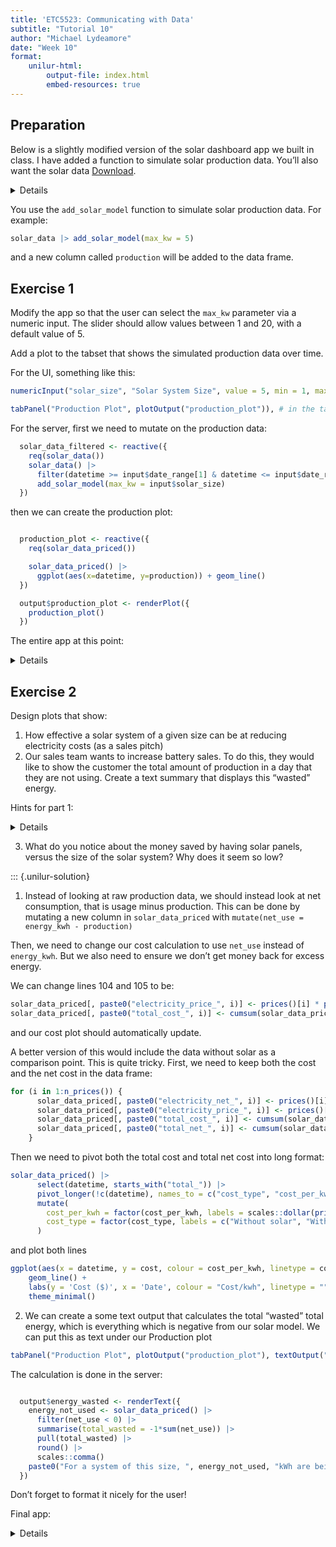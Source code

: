 ```yaml
---
title: 'ETC5523: Communicating with Data'
subtitle: "Tutorial 10"
author: "Michael Lydeamore"
date: "Week 10"
format:
    unilur-html:
        output-file: index.html
        embed-resources: true
---
```


## Preparation

Below is a slightly modified version of the solar dashboard app we built in class. I have added a function to simulate solar production data. You'll also want the solar data [Download](solar_data.csv).

<details>
```r
library(shiny)
library(DT)
library(readr)
library(dplyr)
library(ggplot2)
library(janitor)
library(tidyr)
library(lubridate)

add_solar_model <- function(solar_data, max_kw = 5) {

  hours <- lubridate::hour(solar_data$datetime)

  production <- ifelse(
    hours >= 6 & hours <= 18,
    max_kw * sin(pi * (hours - 6) / 12)^1.5 + rnorm(length(hours), mean = 0, sd = max_kw * 0.02),
    0
  )

  # Ensure no negative values due to noise
  production <- pmax(0, production)

  solar_data |> mutate(production = production)
}

ui <- fluidPage(
  headerPanel("Solar dashboard"),
  sidebarPanel(
    fileInput("solar_file", "Upload solar data CSV", accept = c(".csv")),
    sliderInput("date_range", "Subset dates", min = as.Date('2024-07-15'), max = as.Date('2025-10-05'),
                value = c(as.Date('2024-07-15'), as.Date('2025-10-05'))),
    div(id = "price_inputs",
        numericInput("electricity_price_1", "Price per kwh", value = 0.28, min = 0)
    ),
    div(style = "text-align: right;",
      actionButton("add_price", "Add another price"),
  ),

    radioButtons("plot_geom", "Plot type",
                 choices = c("Line" = "line", "Histogram" = "hist"),
                 selected = "line"),
    conditionalPanel(
      condition = "input.plot_geom == 'hist'",
      sliderInput("bins", "Number of bins", min = 5, max = 60, value = 30),
    ),
    selectInput("aggregation_size", "Aggregation type", choices = c("None", "Daily", "Weekly", "Monthly")),

  ),
  mainPanel(
    tabsetPanel(
      tabPanel("Data Plot", plotOutput("solar_plot"), downloadButton("download_plot", "Download Plot")),
      tabPanel("Cost Plot", plotOutput("cost_plot"), downloadButton("download_cost_plot", "Download Cost Plot")),
      tabPanel("Data", DTOutput("data_table"))
    )
  )
)

server <- function(input, output) {

  n_prices <- reactiveVal(1)
  observeEvent(input$add_price, {
    n <- n_prices() + 1
    n_prices(n)

    insertUI(
      selector = "#price_inputs",
      where = "beforeEnd",
      ui = numericInput(
        paste0("electricity_price_", n),
        paste("Price per kwh"), value = 0.28, min = 0)
    )
  })

  solar_data <- reactive({
    req(input$solar_file)
    read.csv(input$solar_file$datapath) |>
    pivot_longer(
    cols = starts_with("X"),
    names_to = "datetime",
    values_to = "energy_kwh"
  ) |>
  mutate(
    datetime = gsub("X(\\d{2}\\.\\d{2})\\.\\.\\.(\\d{2}\\.\\d{2})", "\\1", datetime),
    energy_kwh = as.numeric(energy_kwh),
    datetime = paste0(DATE, " ", datetime),
    datetime = lubridate::ymd_hm(datetime)
  ) |>
  janitor::clean_names()
  })

  solar_data_filtered <- reactive({
    req(solar_data())
    solar_data() |>
      filter(datetime >= input$date_range[1] & datetime <= input$date_range[2])
  })

  solar_data_aggregated <- reactive({
    req(solar_data_filtered())
    if (input$aggregation_size == "Daily") {
      solar_data_filtered() |>
        group_by(date) |>
        summarise(energy_kwh = sum(energy_kwh, na.rm = TRUE)) |>
        rename(datetime = date) |>
        mutate(datetime = as.Date(datetime)) |>
        ungroup()
    } else if (input$aggregation_size == "Weekly") {
      solar_data_filtered() |>
        mutate(week = lubridate::floor_date(datetime, unit = "week")) |>
        group_by(week) |>
        summarise(energy_kwh = sum(energy_kwh, na.rm = TRUE)) |>
        rename(datetime = week)
    } else if (input$aggregation_size == "Monthly") {
      solar_data_filtered() |>
        mutate(month = lubridate::floor_date(datetime, unit = "month")) |>
        group_by(month) |>
        summarise(energy_kwh = sum(energy_kwh, na.rm = TRUE)) |>
        rename(datetime = month)
    } else {
      solar_data_filtered()
    }
  })

  solar_data_priced <- reactive({
    req(prices())
    solar_data_priced <- solar_data_filtered()
    for (i in 1:n_prices()) {
      solar_data_priced[, paste0("electricity_price_", i)] <- prices()[i] * solar_data_priced$energy_kwh
      solar_data_priced[, paste0("total_cost_", i)] <- cumsum(solar_data_priced[, paste0("electricity_price_", i)])
    }

    solar_data_priced
  })

  solar_plot <- reactive({
    plot <- ggplot(solar_data_aggregated()) +
          labs(y = 'kWh', x = 'Date') +
          theme_minimal()
        if (input$plot_geom == "line") {
          ggplot(solar_data_aggregated()) + geom_line(aes(x=datetime, y=energy_kwh)) +
            labs(y='kWh', x='Date') +
            theme_minimal()
        } else if (input$plot_geom == "hist") {
          ggplot(solar_data_aggregated()) + geom_histogram(bins = input$bins, aes(x = energy_kwh)) +
            labs(y='Count', x='Energy (kWh)') +
            theme_minimal()
    }
  })

  output$solar_plot <- renderPlot({
    solar_plot()
  })


  output$download_plot <- downloadHandler(
    filename = function() { paste("solar_plot", Sys.Date(), ".png", sep = "") },
    content = function(file) {
          ggsave(file, plot = solar_plot(), device = "png", bg = "white", width = 8, height = 6)
    }
  )

  output$download_cost_plot <- downloadHandler(
    filename = function() { paste("cost_plot", Sys.Date(), ".png", sep = "") },
    content = function(file) {
          ggsave(file, plot = cost_plot(), device = "png", bg = "white", width = 8, height = 6)
    }
  )

  output$data_table <- renderDT({
    req(solar_data())
    solar_data_filtered()
  })


  prices <- reactive({
    ids <- paste0("electricity_price_", 1:n_prices())
    values <- sapply(ids, function(id) input[[id]])
    values[!is.na(values)]
  })


  cost_plot <- reactive({
    req(solar_data_priced())
    req(prices())
    solar_data_priced() |>
      select(datetime, starts_with("total_cost_")) |>
      pivot_longer(!c(datetime, starts_with("electricity_price_")), values_to = "total_cost", names_to = "cost_per_kwh") |>
      mutate(
        cost_per_kwh = factor(cost_per_kwh, labels = scales::dollar(prices()))
      ) |>
    ggplot(aes(x = datetime, y = total_cost, colour = cost_per_kwh)) +
      geom_line() +
      labs(y = 'Cost ($)', x = 'Date', colour = "Cost/kwh") +
      theme_minimal()
  })
  output$cost_plot <- renderPlot({
    cost_plot()
  })

}

shinyApp(ui, server)
```
</details>

You use the `add_solar_model` function to simulate solar production data. For example:

```r
solar_data |> add_solar_model(max_kw = 5)
```

and a new column called `production` will be added to the data frame.

## Exercise 1

Modify the app so that the user can select the `max_kw` parameter via a numeric input. The slider should allow values between 1 and 20, with a default value of 5.

Add a plot to the tabset that shows the simulated production data over time.

::: {.unilur-solution}
For the UI, something like this:

```r
numericInput("solar_size", "Solar System Size", value = 5, min = 1, max = 20), #in the sidebarPanel

tabPanel("Production Plot", plotOutput("production_plot")), # in the tabsetPanel
```

For the server, first we need to mutate on the production data:

```r
  solar_data_filtered <- reactive({
    req(solar_data())
    solar_data() |>
      filter(datetime >= input$date_range[1] & datetime <= input$date_range[2]) |>
      add_solar_model(max_kw = input$solar_size)
  })
```

then we can create the production plot:

```r

  production_plot <- reactive({
    req(solar_data_priced())

    solar_data_priced() |>
      ggplot(aes(x=datetime, y=production)) + geom_line()
  })

  output$production_plot <- renderPlot({
    production_plot()
  })
```

The entire app at this point:

<details>

```r
library(shiny)
library(DT)
library(readr)
library(dplyr)
library(ggplot2)
library(janitor)
library(tidyr)
library(lubridate)

add_solar_model <- function(solar_data, max_kw = 5) {

  hours <- lubridate::hour(solar_data$datetime)

  production <- ifelse(
    hours >= 6 & hours <= 18,
    max_kw * sin(pi * (hours - 6) / 12)^1.5 + rnorm(length(hours), mean = 0, sd = max_kw * 0.02),
    0
  )

  # Ensure no negative values due to noise
  production <- pmax(0, production)

  solar_data |> mutate(production = production)
}

ui <- fluidPage(
  headerPanel("Solar dashboard"),
  sidebarPanel(
    fileInput("solar_file", "Upload solar data CSV", accept = c(".csv")),
    sliderInput("date_range", "Subset dates", min = as.Date('2024-07-15'), max = as.Date('2025-10-05'),
                value = c(as.Date('2024-07-15'), as.Date('2025-10-05'))),
    numericInput("solar_size", "Solar System Size", value = 5, min = 1, max = 20),
    div(id = "price_inputs",
        numericInput("electricity_price_1", "Price per kwh", value = 0.28, min = 0)
    ),
    div(style = "text-align: right;",
      actionButton("add_price", "Add another price"),
  ),

    radioButtons("plot_geom", "Plot type",
                 choices = c("Line" = "line", "Histogram" = "hist"),
                 selected = "line"),
    conditionalPanel(
      condition = "input.plot_geom == 'hist'",
      sliderInput("bins", "Number of bins", min = 5, max = 60, value = 30),
    )

  ),
  mainPanel(
    tabsetPanel(
      tabPanel("Data Plot", plotOutput("solar_plot"), downloadButton("download_plot", "Download Plot")),
      tabPanel("Cost Plot", plotOutput("cost_plot"), downloadButton("download_cost_plot", "Download Cost Plot")),
      tabPanel("Production Plot", plotOutput("production_plot")),
      tabPanel("Data", DTOutput("data_table"))
    )
  )
)

server <- function(input, output) {

  n_prices <- reactiveVal(1)
  observeEvent(input$add_price, {
    n <- n_prices() + 1
    n_prices(n)

    insertUI(
      selector = "#price_inputs",
      where = "beforeEnd",
      ui = numericInput(
        paste0("electricity_price_", n),
        paste("Price per kwh"), value = 0.28, min = 0)
    )
  })

  solar_data <- reactive({
    req(input$solar_file)
    read.csv(input$solar_file$datapath) |>
    pivot_longer(
    cols = starts_with("X"),
    names_to = "datetime",
    values_to = "energy_kwh"
  ) |>
  mutate(
    datetime = gsub("X(\\d{2}\\.\\d{2})\\.\\.\\.(\\d{2}\\.\\d{2})", "\\1", datetime),
    energy_kwh = as.numeric(energy_kwh),
    datetime = paste0(DATE, " ", datetime),
    datetime = lubridate::ymd_hm(datetime)
  ) |>
  janitor::clean_names()
  })

  solar_data_filtered <- reactive({
    req(solar_data())
    solar_data() |>
      filter(datetime >= input$date_range[1] & datetime <= input$date_range[2]) |>
      add_solar_model(max_kw = input$solar_size)
  })

  solar_data_priced <- reactive({
    req(prices())
    solar_data_priced <- solar_data_filtered()
    for (i in 1:n_prices()) {
      solar_data_priced[, paste0("electricity_price_", i)] <- prices()[i] * solar_data_priced$energy_kwh
      solar_data_priced[, paste0("total_cost_", i)] <- cumsum(solar_data_priced[, paste0("electricity_price_", i)])
    }

    solar_data_priced
  })

  solar_plot <- reactive({
    plot <- ggplot(solar_data_priced()) +
          labs(y = 'kWh', x = 'Date')
        if (input$plot_geom == "line") {
          ggplot(solar_data_priced()) + geom_line(aes(x=datetime, y=energy_kwh)) +
            labs(y='kWh', x='Date')
        } else if (input$plot_geom == "hist") {
          ggplot(solar_data_priced()) + geom_histogram(bins = input$bins, aes(x = energy_kwh)) +
            labs(y='Count', x='Energy (kWh)')
    }
  })

  output$solar_plot <- renderPlot({
    solar_plot()
  })


  output$download_plot <- downloadHandler(
    filename = function() { paste("solar_plot", Sys.Date(), ".png", sep = "") },
    content = function(file) {
          ggsave(file, plot = solar_plot(), device = "png", bg = "white", width = 8, height = 6)
    }
  )

  output$download_cost_plot <- downloadHandler(
    filename = function() { paste("cost_plot", Sys.Date(), ".png", sep = "") },
    content = function(file) {
          ggsave(file, plot = cost_plot(), device = "png", bg = "white", width = 8, height = 6)
    }
  )

  output$data_table <- renderDT({
    req(solar_data())
    solar_data_filtered()
  })


  prices <- reactive({
    ids <- paste0("electricity_price_", 1:n_prices())
    values <- sapply(ids, function(id) input[[id]])
    values[!is.na(values)]
  })


  cost_plot <- reactive({
    req(solar_data_priced())
    req(prices())
    solar_data_priced() |>
      select(datetime, starts_with("total_cost_")) |>
      pivot_longer(!c(datetime, starts_with("electricity_price_")), values_to = "total_cost", names_to = "cost_per_kwh") |>
      mutate(
        cost_per_kwh = factor(cost_per_kwh, labels = scales::dollar(prices()))
      ) |>
    ggplot(aes(x = datetime, y = total_cost, colour = cost_per_kwh)) +
      geom_line() +
      labs(y = 'Cost ($)', x = 'Date', colour = "Cost/kwh") +
      theme_minimal()
  })
  output$cost_plot <- renderPlot({
    cost_plot()
  })

  production_plot <- reactive({
    req(solar_data_priced())

    solar_data_priced() |>
      ggplot(aes(x=datetime, y=production)) + geom_line()
  })

  output$production_plot <- renderPlot({
    production_plot()
  })

}

shinyApp(ui, server)
```

</details>

:::


## Exercise 2

Design plots that show:

1. How effective a solar system of a given size can be at reducing electricity costs (as a sales pitch)
2. Our sales team wants to increase battery sales. To do this, they would like to show the customer the total amount of production in a day that they are not using. Create a text summary that displays this "wasted" energy.


Hints for part 1:

<details>
Instead of looking at raw production data, we should instead look at net consumption, that is usage minus production. This can be done by mutating a new column in `solar_data_priced` with `mutate(net_use = energy_kwh - production)`

Then, we need to change our cost calculation to use `net_use` instead of `energy_kwh`. But we also need to ensure we don't get money back for excess energy.

Then, look at where you are calculating the cost, and use `pmax` to ensure the value isn't negative.
</details>

3. What do you notice about the money saved by having solar panels, versus the size of the solar system? Why does it seem so low?

::: {.unilur-solution}

1. Instead of looking at raw production data, we should instead look at net consumption, that is usage minus production. This can be done by mutating a new column in `solar_data_priced` with `mutate(net_use = energy_kwh - production)`

Then, we need to change our cost calculation to use `net_use` instead of `energy_kwh`. But we also need to ensure we don't get money back for excess energy.

We can change lines 104 and 105 to be:

```r
solar_data_priced[, paste0("electricity_price_", i)] <- prices()[i] * pmax(solar_data_priced$net_use, 0)
solar_data_priced[, paste0("total_cost_", i)] <- cumsum(solar_data_priced[, paste0("electricity_price_", i)])
```

and our cost plot should automatically update.

A better version of this would include the data without solar as a comparison point. This is quite tricky. First, we need to keep both the cost and the net cost in the data frame:

```r
for (i in 1:n_prices()) {
      solar_data_priced[, paste0("electricity_net_", i)] <- prices()[i] * pmax(solar_data_priced$net_use, 0)
      solar_data_priced[, paste0("electricity_price_", i)] <- prices()[i] * pmax(solar_data_priced$energy_kwh, 0)
      solar_data_priced[, paste0("total_cost_", i)] <- cumsum(solar_data_priced[, paste0("electricity_price_", i)])
      solar_data_priced[, paste0("total_net_", i)] <- cumsum(solar_data_priced[, paste0("electricity_net_", i)])
    }
```

Then we need to pivot both the total cost and total net cost into long format:

```r
solar_data_priced() |>
      select(datetime, starts_with("total_")) |>
      pivot_longer(!c(datetime), names_to = c("cost_type", "cost_per_kwh"), names_pattern = "total_(cost|net)_(\\d+)", values_to = "cost") |>
      mutate(
        cost_per_kwh = factor(cost_per_kwh, labels = scales::dollar(prices())),
        cost_type = factor(cost_type, labels = c("Without solar", "With Solar"))
      )
```

and plot both lines

```r
ggplot(aes(x = datetime, y = cost, colour = cost_per_kwh, linetype = cost_type)) +
    geom_line() +
    labs(y = 'Cost ($)', x = 'Date', colour = "Cost/kwh", linetype = "") +
    theme_minimal()
```

2. We can create a some text output that calculates the total "wasted" total energy, which is everything which is negative from our solar model. We can put this as text under our Production plot

```r
tabPanel("Production Plot", plotOutput("production_plot"), textOutput("energy_wasted")),
```

The calculation is done in the server:

```r

  output$energy_wasted <- renderText({
    energy_not_used <- solar_data_priced() |>
      filter(net_use < 0) |>
      summarise(total_wasted = -1*sum(net_use)) |>
      pull(total_wasted) |>
      round() |>
      scales::comma()
    paste0("For a system of this size, ", energy_not_used, "kWh are being wasted.")
  })
```

Don't forget to format it nicely for the user!

Final app:

<details>

```r
library(shiny)
library(DT)
library(readr)
library(dplyr)
library(ggplot2)
library(janitor)
library(tidyr)
library(lubridate)

add_solar_model <- function(solar_data, max_kw = 5) {

  hours <- lubridate::hour(solar_data$datetime)

  production <- ifelse(
    hours >= 8 & hours <= 18,
    max_kw/2 * sin(pi * (hours - 6) / 12)^1.5 + rnorm(length(hours), mean = 0, sd = max_kw * 0.02),
    0
  )

  # Ensure no negative values due to noise
  production <- pmax(0, production)

  solar_data |> mutate(production = production)
}

ui <- fluidPage(
  headerPanel("Solar dashboard"),
  sidebarPanel(
    fileInput("solar_file", "Upload solar data CSV", accept = c(".csv")),
    sliderInput("date_range", "Subset dates", min = as.Date('2024-07-15'), max = as.Date('2025-10-05'),
                value = c(as.Date('2024-07-15'), as.Date('2025-10-05'))),
    numericInput("solar_size", "Solar System Size", value = 5, min = 1, max = 20),
    div(id = "price_inputs",
        numericInput("electricity_price_1", "Price per kwh", value = 0.28, min = 0)
    ),
    div(style = "text-align: right;",
      actionButton("add_price", "Add another price"),
  ),

    radioButtons("plot_geom", "Plot type",
                 choices = c("Line" = "line", "Histogram" = "hist"),
                 selected = "line"),
    conditionalPanel(
      condition = "input.plot_geom == 'hist'",
      sliderInput("bins", "Number of bins", min = 5, max = 60, value = 30),
    )

  ),
  mainPanel(
    tabsetPanel(
      tabPanel("Data Plot", plotOutput("solar_plot"), downloadButton("download_plot", "Download Plot")),
      tabPanel("Cost Plot", plotOutput("cost_plot"), downloadButton("download_cost_plot", "Download Cost Plot")),
      tabPanel("Production Plot", plotOutput("production_plot"), textOutput("energy_wasted")),
      tabPanel("Data", DTOutput("data_table"))
    )
  )
)

server <- function(input, output) {

  n_prices <- reactiveVal(1)
  observeEvent(input$add_price, {
    n <- n_prices() + 1
    n_prices(n)

    insertUI(
      selector = "#price_inputs",
      where = "beforeEnd",
      ui = numericInput(
        paste0("electricity_price_", n),
        paste("Price per kwh"), value = 0.28, min = 0)
    )
  })

  solar_data <- reactive({
    req(input$solar_file)
    read.csv(input$solar_file$datapath) |>
    pivot_longer(
    cols = starts_with("X"),
    names_to = "datetime",
    values_to = "energy_kwh"
  ) |>
  mutate(
    datetime = gsub("X(\\d{2}\\.\\d{2})\\.\\.\\.(\\d{2}\\.\\d{2})", "\\1", datetime),
    energy_kwh = as.numeric(energy_kwh),
    datetime = paste0(DATE, " ", datetime),
    datetime = lubridate::ymd_hm(datetime)
  ) |>
  janitor::clean_names()
  })

  solar_data_filtered <- reactive({
    req(solar_data())
    solar_data() |>
      filter(datetime >= input$date_range[1] & datetime <= input$date_range[2]) |>
      add_solar_model(max_kw = input$solar_size) |>
      mutate(net_use = energy_kwh - production)
  })

  solar_data_priced <- reactive({
    req(prices())
    solar_data_priced <- solar_data_filtered()
    for (i in 1:n_prices()) {
      solar_data_priced[, paste0("electricity_net_", i)] <- prices()[i] * pmax(solar_data_priced$net_use, 0)
      solar_data_priced[, paste0("electricity_price_", i)] <- prices()[i] * pmax(solar_data_priced$energy_kwh, 0)
      solar_data_priced[, paste0("total_cost_", i)] <- cumsum(solar_data_priced[, paste0("electricity_price_", i)])
      solar_data_priced[, paste0("total_net_", i)] <- cumsum(solar_data_priced[, paste0("electricity_net_", i)])
    }

    solar_data_priced
  })

  solar_plot <- reactive({
    plot <- ggplot(solar_data_priced()) +
          labs(y = 'kWh', x = 'Date')
        if (input$plot_geom == "line") {
          ggplot(solar_data_priced()) + geom_line(aes(x=datetime, y=energy_kwh)) +
            labs(y='kWh', x='Date')
        } else if (input$plot_geom == "hist") {
          ggplot(solar_data_priced()) + geom_histogram(bins = input$bins, aes(x = energy_kwh)) +
            labs(y='Count', x='Energy (kWh)')
    }
  })

  output$solar_plot <- renderPlot({
    solar_plot()
  })


  output$download_plot <- downloadHandler(
    filename = function() { paste("solar_plot", Sys.Date(), ".png", sep = "") },
    content = function(file) {
          ggsave(file, plot = solar_plot(), device = "png", bg = "white", width = 8, height = 6)
    }
  )

  output$download_cost_plot <- downloadHandler(
    filename = function() { paste("cost_plot", Sys.Date(), ".png", sep = "") },
    content = function(file) {
          ggsave(file, plot = cost_plot(), device = "png", bg = "white", width = 8, height = 6)
    }
  )

  output$data_table <- renderDT({
    req(solar_data())
    solar_data_filtered()
  })


  prices <- reactive({
    ids <- paste0("electricity_price_", 1:n_prices())
    values <- sapply(ids, function(id) input[[id]])
    values[!is.na(values)]
  })


  cost_plot <- reactive({
    req(solar_data_priced())
    req(prices())
    solar_data_priced() |>
      select(datetime, starts_with("total_")) |>
      pivot_longer(!c(datetime), names_to = c("cost_type", "cost_per_kwh"), names_pattern = "total_(cost|net)_(\\d+)", values_to = "cost") |>
      mutate(
        cost_per_kwh = factor(cost_per_kwh, labels = scales::dollar(prices())),
        cost_type = factor(cost_type, labels = c("Without solar", "With Solar"))
      ) |>
    ggplot(aes(x = datetime, y = cost, colour = cost_per_kwh, linetype = cost_type)) +
      geom_line() +
      labs(y = 'Cost ($)', x = 'Date', colour = "Cost/kwh", linetype = "") +
      theme_minimal()
  })
  output$cost_plot <- renderPlot({
    cost_plot()
  })

  production_plot <- reactive({
    req(solar_data_priced())

    solar_data_priced() |>
      ggplot(aes(x=datetime, y=production)) + geom_line()
  })

  output$production_plot <- renderPlot({
    production_plot()
  })

  output$energy_wasted <- renderText({
    energy_not_used <- solar_data_priced() |>
      filter(net_use < 0) |>
      summarise(total_wasted = -1*sum(net_use)) |>
      pull(total_wasted) |>
      round() |>
      scales::comma()
    paste0("For a system of this size, ", energy_not_used, "kWh are being wasted.")
  })

}

shinyApp(ui, server)
```

<details>

:::
